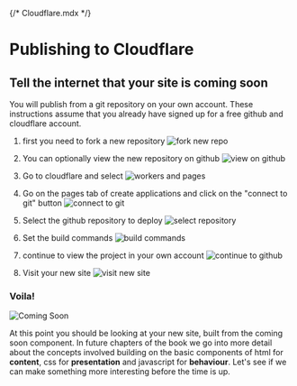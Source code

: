{/* Cloudflare.mdx */}


<Meta title="components/1.3 Cloudflare" />

# Publishing to Cloudflare

## Tell the internet that your site is coming soon

You will publish from a git repository on your own account. These instructions assume that you already have signed up for a free github and cloudflare account.

1. first you need to fork a new repository
![fork new repo](storyImages/fork.PNG )

2. You can optionally view the new repository on github
![view on github](public/storyImages/viewOnGithub.PNG)

3. Go to cloudflare and select
![workers and pages](storyImages/workersAndPages.PNG)

4. Go on the pages tab of create applications and click on the "connect to git" button
![connect to git](storyImages/createApplication.PNG)

5. Select the github repository to deploy
![select repository](storyImages/deploy.PNG)

6. Set the build commands
![build commands](storyImages/saveAndDeploy.PNG)

7. continue to view the project in your own account
![continue to github](storyImages/continue.PNG)

8. Visit your new site
![visit new site](storyImages/visit.PNG)

### Voila!

![Coming Soon](storyImages/pages.dev.PNG)

At this point you should be looking at your new site, built from the coming soon component. In future chapters of the book we go into more detail about the concepts involved building on the basic components of html for **content**, css for **presentation** and javascript for **behaviour**. Let's see if we can make something more interesting before the time is up.